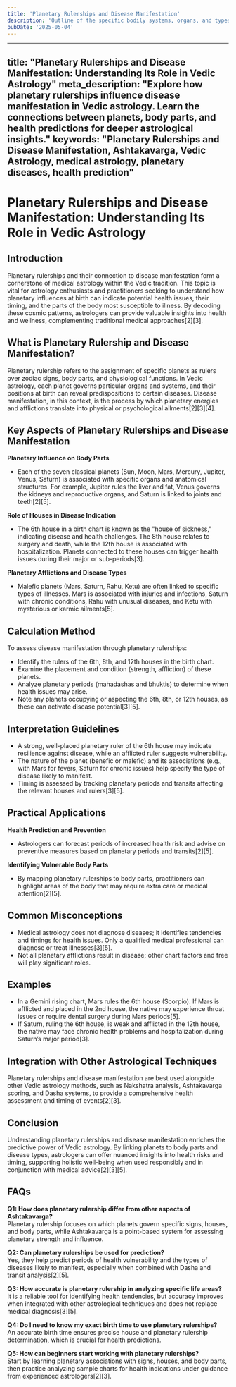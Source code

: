 ```yaml
---
title: 'Planetary Rulerships and Disease Manifestation'
description: 'Outline of the specific bodily systems, organs, and types of diseases associated with each planet (Sun, Moon, Mars, Mercury, Venus, Jupiter, Saturn, Rahu, Ketu). Each planet has jurisdiction over certain parts of the body and an inherent tendency to produce diseases, indicating their area of effect on the body and nature will help point to potential illnesses. Diseases are generally originated by a combination of the effect of several planets on the Jataka’s relevant bhavas.'
pubDate: '2025-05-04'
---
```


---
title: "Planetary Rulerships and Disease Manifestation: Understanding Its Role in Vedic Astrology"
meta_description: "Explore how planetary rulerships influence disease manifestation in Vedic astrology. Learn the connections between planets, body parts, and health predictions for deeper astrological insights."
keywords: "Planetary Rulerships and Disease Manifestation, Ashtakavarga, Vedic Astrology, medical astrology, planetary diseases, health prediction"
---

# Planetary Rulerships and Disease Manifestation: Understanding Its Role in Vedic Astrology

## Introduction

Planetary rulerships and their connection to disease manifestation form a cornerstone of medical astrology within the Vedic tradition. This topic is vital for astrology enthusiasts and practitioners seeking to understand how planetary influences at birth can indicate potential health issues, their timing, and the parts of the body most susceptible to illness. By decoding these cosmic patterns, astrologers can provide valuable insights into health and wellness, complementing traditional medical approaches[2][3].

## What is Planetary Rulership and Disease Manifestation?

Planetary rulership refers to the assignment of specific planets as rulers over zodiac signs, body parts, and physiological functions. In Vedic astrology, each planet governs particular organs and systems, and their positions at birth can reveal predispositions to certain diseases. Disease manifestation, in this context, is the process by which planetary energies and afflictions translate into physical or psychological ailments[2][3][4].

## Key Aspects of Planetary Rulerships and Disease Manifestation

**Planetary Influence on Body Parts**

- Each of the seven classical planets (Sun, Moon, Mars, Mercury, Jupiter, Venus, Saturn) is associated with specific organs and anatomical structures. For example, Jupiter rules the liver and fat, Venus governs the kidneys and reproductive organs, and Saturn is linked to joints and teeth[2][5].

**Role of Houses in Disease Indication**

- The 6th house in a birth chart is known as the "house of sickness," indicating disease and health challenges. The 8th house relates to surgery and death, while the 12th house is associated with hospitalization. Planets connected to these houses can trigger health issues during their major or sub-periods[3].

**Planetary Afflictions and Disease Types**

- Malefic planets (Mars, Saturn, Rahu, Ketu) are often linked to specific types of illnesses. Mars is associated with injuries and infections, Saturn with chronic conditions, Rahu with unusual diseases, and Ketu with mysterious or karmic ailments[5].

## Calculation Method

To assess disease manifestation through planetary rulerships:

- Identify the rulers of the 6th, 8th, and 12th houses in the birth chart.
- Examine the placement and condition (strength, affliction) of these planets.
- Analyze planetary periods (mahadashas and bhuktis) to determine when health issues may arise.
- Note any planets occupying or aspecting the 6th, 8th, or 12th houses, as these can activate disease potential[3][5].

## Interpretation Guidelines

- A strong, well-placed planetary ruler of the 6th house may indicate resilience against disease, while an afflicted ruler suggests vulnerability.
- The nature of the planet (benefic or malefic) and its associations (e.g., with Mars for fevers, Saturn for chronic issues) help specify the type of disease likely to manifest.
- Timing is assessed by tracking planetary periods and transits affecting the relevant houses and rulers[3][5].

## Practical Applications

**Health Prediction and Prevention**

- Astrologers can forecast periods of increased health risk and advise on preventive measures based on planetary periods and transits[2][5].

**Identifying Vulnerable Body Parts**

- By mapping planetary rulerships to body parts, practitioners can highlight areas of the body that may require extra care or medical attention[2][5].

## Common Misconceptions

- Medical astrology does not diagnose diseases; it identifies tendencies and timings for health issues. Only a qualified medical professional can diagnose or treat illnesses[3][5].
- Not all planetary afflictions result in disease; other chart factors and free will play significant roles.

## Examples

- In a Gemini rising chart, Mars rules the 6th house (Scorpio). If Mars is afflicted and placed in the 2nd house, the native may experience throat issues or require dental surgery during Mars periods[5].
- If Saturn, ruling the 6th house, is weak and afflicted in the 12th house, the native may face chronic health problems and hospitalization during Saturn’s major period[3].

## Integration with Other Astrological Techniques

Planetary rulerships and disease manifestation are best used alongside other Vedic astrology methods, such as Nakshatra analysis, Ashtakavarga scoring, and Dasha systems, to provide a comprehensive health assessment and timing of events[2][3].

## Conclusion

Understanding planetary rulerships and disease manifestation enriches the predictive power of Vedic astrology. By linking planets to body parts and disease types, astrologers can offer nuanced insights into health risks and timing, supporting holistic well-being when used responsibly and in conjunction with medical advice[2][3][5].

## FAQs

**Q1: How does planetary rulership differ from other aspects of Ashtakavarga?**  
Planetary rulership focuses on which planets govern specific signs, houses, and body parts, while Ashtakavarga is a point-based system for assessing planetary strength and influence.

**Q2: Can planetary rulerships be used for prediction?**  
Yes, they help predict periods of health vulnerability and the types of diseases likely to manifest, especially when combined with Dasha and transit analysis[2][5].

**Q3: How accurate is planetary rulership in analyzing specific life areas?**  
It is a reliable tool for identifying health tendencies, but accuracy improves when integrated with other astrological techniques and does not replace medical diagnosis[3][5].

**Q4: Do I need to know my exact birth time to use planetary rulerships?**  
An accurate birth time ensures precise house and planetary rulership determination, which is crucial for health predictions.

**Q5: How can beginners start working with planetary rulerships?**  
Start by learning planetary associations with signs, houses, and body parts, then practice analyzing sample charts for health indications under guidance from experienced astrologers[2][3].